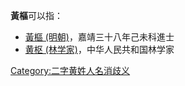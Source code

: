 '''黃樞'''可以指：
* [[黃樞_(明朝)|黃樞 (明朝)]]，嘉靖三十八年己未科進士
* [[黄枢_(林学家)|黄枢 (林学家)]]，中华人民共和国林学家

{{disambig}}

[[Category:二字黄姓人名消歧义|Category:二字黄姓人名消歧义]]